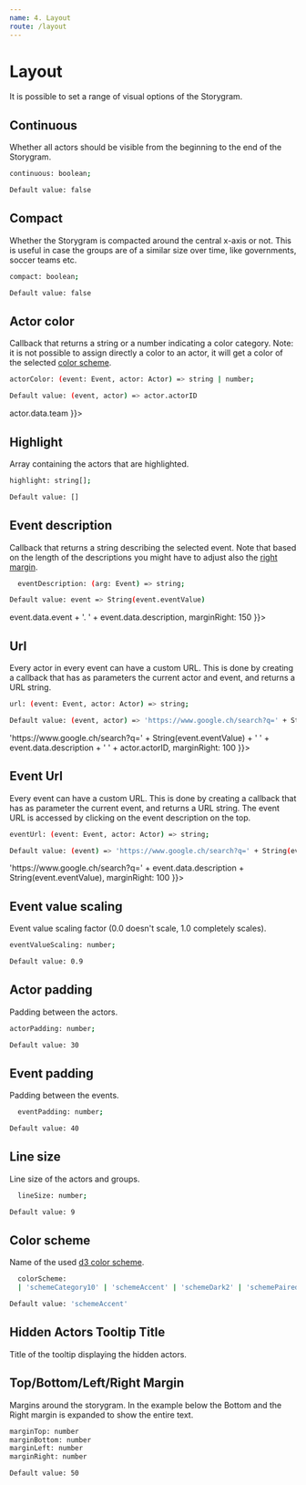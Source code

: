 ```yaml
---
name: 4. Layout
route: /layout
---
```


# Layout

It is possible to set a range of visual options of the Storygram.

## Continuous
Whether all actors should be visible from the beginning to the end of the Storygram.
  
```sh
continuous: boolean;
``` 

```sh
Default value: false
```

<Playground>
  <StorygramGUI data={[
    {event: 0, actors: ['a', 'b', 'c']},
    {event: 2, actors: ['e', 'b']},
    {event: 10, actors: ['d', 'b', 'e']},
    {event: 12, actors: ['d', 'a']}
  ]}
  config={ {
    dataFormat: 'array',
    eventField: 'event',
    actorArrayField: 'actors',
    continuous: true
  }}></StorygramGUI>
</Playground>

## Compact
Whether the Storygram is compacted around the central x-axis or not. This is useful in case the groups are of a similar size over time, like governments, soccer teams etc.

  ```sh
compact: boolean;
``` 

```sh
Default value: false
```

<Playground>
  <StorygramGUI data={[
    {event: 0, actors: ['a', 'b', 'c']},
    {event: 1, actors: ['a', 'c', 'd']},
    {event: 2, actors: ['c', 'd', 'e']},
    {event: 3, actors: ['e', 'f', 'g']}
  ]}
  config={ {
    dataFormat: 'array',
    eventField: 'event',
    actorArrayField: 'actors',
    compact: true
  }}></StorygramGUI>
</Playground>

## Actor color
Callback that returns a string or a number indicating a color category. Note: it is not possible to assign directly a color to an actor, it will get a color of the selected
[color scheme](/layout#color-scheme).

```sh
actorColor: (event: Event, actor: Actor) => string | number;
```

```sh
Default value: (event, actor) => actor.actorID
```

<Playground>
  <StorygramGUI data={[
    {actor: 'a', end: 1, team:'one'},
    {actor: 'b', end: 2, team:'two'},
    {actor: 'c', start: 0, team:'two'},
    {actor: 'd', start: 2, end: 3, team:'one'},
    {actor: 'e', start: 1, end: 2, team:'one'},
  ]}
  config={ {
    dataFormat: 'ranges',
    actorField: 'actor',
    startField: 'start',
    endField: 'end',
    actorColor: (event, actor) => actor.data.team
  }}></StorygramGUI>
</Playground>


## Highlight
Array containing the actors that are highlighted.

```sh
highlight: string[];
```

```sh
Default value: []
```

<Playground>
  <StorygramGUI data={[
    {event: 0, actors: ['a', 'b', 'c']},
    {event: 1, actors: ['a', 'c', 'd']},
    {event: 2, actors: ['c', 'd', 'e']},
    {event: 3, actors: ['e', 'f', 'g']}
  ]}
  config={ {
    dataFormat: 'array',
    eventField: 'event',
    actorArrayField: 'actors',
    highlight: ['b', 'd']
  }}></StorygramGUI>
</Playground>


## Event description
  Callback that returns a string describing the selected event. Note that based on the length of the descriptions you might have to adjust also the [right margin](/layout#topbottomleftright-margin).

  ```sh
    eventDescription: (arg: Event) => string;
  ``` 

```sh
Default value: event => String(event.eventValue)
```

<Playground>
  <StorygramGUI data={[
    {event: 0, actors: ['a', 'b', 'c'], description: 'First event'},
    {event: 1, actors: ['d', 'b', 'e'], description: 'Parallel event'},
    {event: 2, actors: ['d', 'a'], description: 'Second event'}
  ]}
  config={ {
    dataFormat: 'array',
    eventField: 'event',
    actorArrayField: 'actors',
    eventDescription: (event) => event.data.event + '. ' + event.data.description,
    marginRight: 150
  }}></StorygramGUI>
</Playground>

## Url
Every actor in every event can have a custom URL. This is done by creating a callback that has as parameters the current actor and event, and returns a URL string.

  ```sh
  url: (event: Event, actor: Actor) => string;
  ```
  
```sh
Default value: (event, actor) => 'https://www.google.ch/search?q=' + String(event.eventValue) + ' ' + actor.actorID
``` 

<Playground>
  <StorygramGUI data={[
    {
      event: 2002, 
    actors: ['USA', 'Germany', 'Japan'], 
    description: 'Olympic Games'
    },
    {
      event: 2006, 
      actors: ['Greece', 'Senegal', 'Nicaragua'], 
      description: 'FIFA Cup'
      },
    {
      event: 2004, 
      actors: ['Greece', 'Germany'], 
      description: 'UEFA Cup'
      }
  ]}
  config={ {
    dataFormat: 'array',
    eventField: 'event',
    actorArrayField: 'actors',
    url: (event, actor) => 'https://www.google.ch/search?q=' + String(event.eventValue) + ' ' + event.data.description + ' ' + actor.actorID,
    marginRight: 100
  }}></StorygramGUI>
</Playground>

## Event Url
Every event can have a custom URL. This is done by creating a callback that has as parameter the current event, and returns a URL string. The event URL is accessed by clicking on the event description on the top.

  ```sh
  eventUrl: (event: Event, actor: Actor) => string;
  ``` 
  
```sh
Default value: (event) => 'https://www.google.ch/search?q=' + String(event.eventValue)
``` 

<Playground>
  <StorygramGUI data={[
    {
      event: 2002, 
    actors: ['USA', 'Germany', 'Japan'], 
    description: 'Olympic Games'
    },
    {
      event: 2006, 
      actors: ['Greece', 'Senegal', 'Nicaragua'], 
      description: 'FIFA Cup'
      },
    {
      event: 2004, 
      actors: ['Greece', 'Germany'], 
      description: 'UEFA Cup'
      }
  ]}
  config={ {
    dataFormat: 'array',
    eventField: 'event',
    actorArrayField: 'actors',
    eventUrl: (event) => 'https://www.google.ch/search?q=' + event.data.description + String(event.eventValue),
    marginRight: 100
  }}></StorygramGUI>
</Playground>

## Event value scaling
Event value scaling factor (0.0 doesn't scale, 1.0 completely scales).

```sh
eventValueScaling: number;
``` 

```sh
Default value: 0.9
``` 

<Playground>
  <StorygramGUI data={[
    {event: 0, actors: ['a', 'b', 'c']},
    {event: 2, actors: ['e', 'b']},
    {event: 10, actors: ['d', 'b', 'e']},
    {event: 12, actors: ['d', 'a']}
  ]}
  config={ {
    dataFormat: 'array',
    eventField: 'event',
    actorArrayField: 'actors',
    eventValueScaling: 0.9
  }}></StorygramGUI>
</Playground>


## Actor padding
Padding between the actors.

  ```sh
  actorPadding: number;
``` 

```sh
Default value: 30
``` 

<Playground>
  <StorygramGUI data={[
    {event: 0, actors: ['a', 'b', 'c']},
    {event: 1, actors: ['d', 'b', 'e']},
    {event: 2, actors: ['d', 'a']}
  ]}
  config={ {
    dataFormat: 'array',
    eventField: 'event',
    actorArrayField: 'actors',
    actorPadding: 20
  }}></StorygramGUI>
</Playground>

## Event padding
Padding between the events.

```sh
  eventPadding: number;
``` 

```sh
Default value: 40
``` 

<Playground>
  <StorygramGUI data={[
    {event: 0, actors: ['a', 'b', 'c']},
    {event: 1, actors: ['d', 'b', 'e']},
    {event: 2, actors: ['d', 'a']}
  ]}
  config={ {
    dataFormat: 'array',
    eventField: 'event',
    actorArrayField: 'actors',
    eventPadding: 20
  }}></StorygramGUI>
</Playground>

## Line size
Line size of the actors and groups.

```sh
  lineSize: number;
``` 

```sh
Default value: 9
``` 

<Playground>
  <StorygramGUI data={[
    {event: 0, actors: ['a', 'b', 'c']},
    {event: 1, actors: ['d', 'b', 'e']},
    {event: 2, actors: ['d', 'a']}
  ]}
  config={ {
    dataFormat: 'array',
    eventField: 'event',
    actorArrayField: 'actors',
    lineSize: 20
  }}></StorygramGUI>
</Playground>

## Color scheme
  Name of the used [d3 color scheme](https://github.com/d3/d3-scale-chromatic).
  ```sh
    colorScheme:
    | 'schemeCategory10' | 'schemeAccent' | 'schemeDark2' | 'schemePaired' | 'schemePastel1' | 'schemePastel2' | 'schemeSet1' | 'schemeSet2' | 'schemeSet3';
  ``` 
  
```sh
Default value: 'schemeAccent'
``` 

<Playground>
  <StorygramGUI data={[
    {event: 0, actors: ['a', 'b', 'c']},
    {event: 1, actors: ['d', 'b', 'e']},
    {event: 2, actors: ['d', 'a']}
  ]}
  config={ {
    dataFormat: 'array',
    eventField: 'event',
    actorArrayField: 'actors',
    colorScheme: 'schemeSet1'
  }}></StorygramGUI>
</Playground>

## Hidden Actors Tooltip Title
  Title of the tooltip displaying the hidden actors.

<Playground>
  <StorygramGUI data={[
    {event: 0, actors: ['a', 'b', 'c']},
    {event: 1, actors: ['d', 'b', 'e']},
    {event: 2, actors: ['d', 'a']}
  ]}
  config={ {
    dataFormat: 'array',
    eventField: 'event',
    actorArrayField: 'actors',
    filterGroupAmt: [2, undefined],
    hiddenActorsTooltipTitle: 'Hidden letters'
  }}></StorygramGUI>
</Playground>

## Top/Bottom/Left/Right Margin

Margins around the storygram. In the example below the Bottom and the Right margin is expanded to show the entire text.

```sh
marginTop: number
marginBottom: number
marginLeft: number
marginRight: number
``` 
  
```sh
Default value: 50
```

<Playground>
  <StorygramGUI data={[
    {event: '1/4/2019', actors: ['a', 'b', 'c'], description: 'First event'},
    {event: '2/4/2019', actors: ['d', 'b', 'e'], description: 'Parallel event'},
    {event: '3/4/2019', actors: ['d', 'a'], description: 'Second event'}
  ]}
  config={ {
    dataFormat: 'array',
    eventField: 'event',
    actorArrayField: 'actors',
    marginBottom: 70,
    marginRight: 80
  }}></StorygramGUI>
</Playground>
